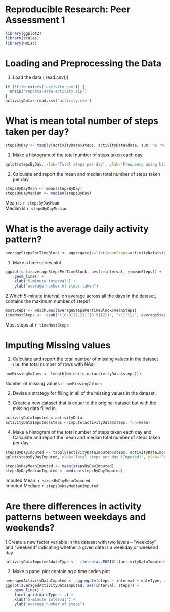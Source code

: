 Reproducible Research: Peer Assessment 1
========================================

```r
library(ggplot2)
library(scales)
library(Hmisc)
```

Loading and Preprocessing the Data
==================================
1. Load the data ( read.csv())
```r
if (!file.exists('activity.csv')) {
  unzip('repdata-data-activity.zip')
}
activityData<-read.csv('activity.csv')
```


What is mean total number of steps taken per day?
==================================================

```r
stepsByDay <- tapply(activityData$steps, activityData$date, sum, na.rm=TRUE)
```

1. Make a histogram of the total number of steps taken each day
```r
qplot(stepsByDay, xlab='Total steps per day', ylab='Frequency using binwith 500', binwidth=500)
```

2. Calculate and report the mean and median total number of steps taken per day

```r
stepsByDayMean <- mean(stepsByDay)
stepsByDayMedian <- median(stepsByDay)
```

Mean is  `r stepsByDayMean`    
Median is  `r stepsByDayMedian`

What is the average daily activity pattern?
===========================================

```r
averageStepsPerTimeBlock <- aggregate(x=list(meanSteps=activityData$steps), by=list(interval=activityData$interval), FUN=mean, na.rm=TRUE)
```

1. Make a time series plot

```r
ggplot(data=averageStepsPerTimeBlock, aes(x=interval, y=meanSteps)) +
    geom_line() +
    xlab("5-minute interval") +
    ylab("average number of steps taken")
```

2.Which 5-minute interval, on average across all the days in the dataset, contains the maximum number of steps?

```r
mostSteps <- which.max(averageStepsPerTimeBlock$meanSteps)
timeMostSteps <-  gsub("([0-9]{1,2})([0-9]{2})", "\\1:\\2", averageStepsPerTimeBlock[mostSteps,'interval'])
```

Most steps at  `r timeMostSteps`

Imputing Missing values
=======================
1. Calculate and report the total number of missing values in the dataset (i.e. the total number of rows with NAs)

```r
numMissingValues <- length(which(is.na(activityData$steps)))
```

Number of missing values `r numMissingValues`

2. Devise a strategy for filling in all of the missing values in the dataset. 

3. Create a new dataset that is equal to the original dataset but with the missing data filled in.

```r
activityDataImputed <-activityData
activityDataImputed$steps <-impute(activityData$steps, fun=mean)
```

4. Make a histogram of the total number of steps taken each day and Calculate and report the mean and median total number of steps taken per day.

```r
stepsByDayImputed <- tapply(activityDataImputed$steps, activityDataImputed$date, sum)
qplot(stepsByDayImputed, xlab='Total steps per day (Imputed)', ylab='Frequency using binwith 500', binwidth=500)
```

```r
stepsByDayMeanImputed <- mean(stepsByDayImputed)
stepsByDayMedianImputed <- median(stepsByDayImputed)
```

Imputed Mean: `r stepsByDayMeanImputed`  
Imputed Median:  `r stepsByDayMedianImputed`

Are there differences in activity patterns between weekdays and weekends?
===============================================================

1.Create a new factor variable in the dataset with two levels – “weekday” and “weekend” indicating whether a given date is a weekday or weekend day
```r
activityDataImputed$dateType <-  ifelse(as.POSIXlt(activityDataImputed$date)$wday %in% c(0,6), 'weekend', 'weekday')
```


2. Make a panel plot containing a time series plot
```r
averagedActivityDataImputed <- aggregate(steps ~ interval + dateType, data=activityDataImputed, mean)
ggplot(averagedActivityDataImputed, aes(interval, steps)) + 
    geom_line() + 
    facet_grid(dateType ~ .) +
    xlab("5-minute interval") + 
    ylab("avarage number of steps")
```
